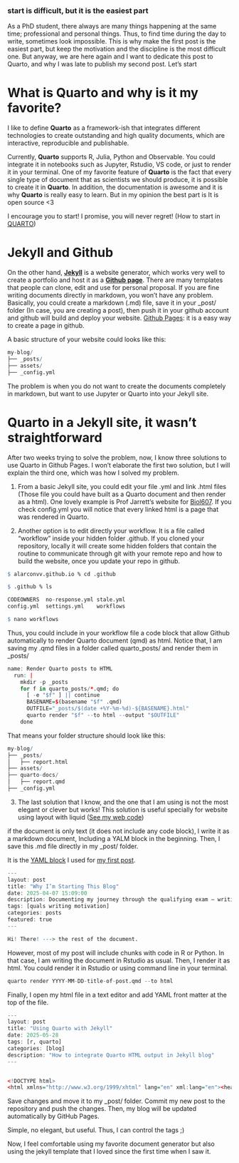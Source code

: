 ### start is difficult, but it is the easiest part

As a PhD student, there always are many things happening at the same time; professional and personal things. Thus, to find time during the day to write, sometimes look impossible. This is why make the first post is the easiest part, but keep the motivation and the discipline is the most difficult one. But anyway, we are here again and I want to dedicate this post to Quarto, and why I was late to publish my second post. Let's start

# What is Quarto and why is it my favorite?

I like to define **Quarto** as a framework-ish that integrates different technologies to create outstanding and high quality documents, which are interactive, reproducible and publishable.

Currently, **Quarto** supports R, Julia, Python and Observable. You could integrate it in notebooks such as Jupyter, Rstudio, VS code, or just to render it in your terminal. One of my favorite feature of **Quarto** is the fact that every single type of document that as scientists we should produce, it is possible to create it in **Quarto**. In addition, the documentation is awesome and it is why **Quarto** is really easy to learn. But in my opinion the best part is It is open source \<3

I encourage you to start! I promise, you will never regret! (How to start in [QUARTO](https://quarto.org/docs/get-started/hello/rstudio.html))

# Jekyll and Github

On the other hand, [**Jekyll**](https://jekyllrb.com/docs/) is a website generator, which works very well to create a portfolio and host it as a [**Github page**](https://pages.github.com/). There are many templates that people can clone, edit and use for personal proposal. If you are fine writing documents directly in markdown, you won't have any problem. Basically, you could create a markdown (.md) file, save it in your \_post/ folder (In case, you are creating a post), then push it in your github account and github will build and deploy your website. [Github Pages](https://docs.github.com/en/pages/getting-started-with-github-pages/creating-a-github-pages-site): it is a easy way to create a page in github.

A basic structure of your website could looks like this:

```r

my-blog/
├── _posts/
├── assets/
├── _config.yml
```

The problem is when you do not want to create the documents completely in markdown, but want to use Jupyter or Quarto into your Jekyll site.

# Quarto in a Jekyll site, it wasn’t straightforward

After two weeks trying to solve the problem, now, I know three solutions to use Quarto in Github Pages. I won't elaborate the first two solution, but I will explain the third one, which was how I solved my problem.

1.  From a basic Jekyll site, you could edit your file .yml and link .html files (Those file you could have built as a Quarto document and then render as a html). One lovely example is Prof Jarrett's website for [Biol607](https://github.com/biol607/biol607.github.io/tree/master). If you check config.yml you will notice that every linked html is a page that was rendered in Quarto.

2.  Another option is to edit directly your workflow. It is a file called "workflow" inside your hidden folder .github. If you cloned your repository, locally it will create some hidden folders that contain the routine to communicate through git with your remote repo and how to build the website, once you update your repo in github.

```R


$ alarconvv.github.io % cd .github

$ .github % ls

CODEOWNERS	no-response.yml	stale.yml
config.yml	settings.yml	workflows

$ nano workflows

```

Thus, you could include in your workflow file a code block that allow Github automatically to render Quarto document (qmd) as html. Notice that, I am saving my .qmd files in a folder called quarto_posts/ and render them in \_posts/

```r
name: Render Quarto posts to HTML
  run: |
    mkdir -p _posts
    for f in quarto_posts/*.qmd; do
      [ -e "$f" ] || continue
      BASENAME=$(basename "$f" .qmd)
      OUTFILE="_posts/$(date +%Y-%m-%d)-${BASENAME}.html"
      quarto render "$f" --to html --output "$OUTFILE"
    done
```

That means your folder structure should look like this:

```r

my-blog/
├── _posts/
│   ├── report.html
├── assets/
├── quarto-docs/
│   ├── report.qmd
├── _config.yml
```

3.  The last solution that I know, and the one that I am using is not the most elegant or clever but works! This solution is useful specially for website using layout with liquid ([See my web code](https://github.com/alarconvv/alarconvv.github.io))

if the document is only text (it does not include any code block), l write it as a markdown document, Including a YALM block in the beginning. Then, I save this .md file directly in my \_post/ folder.

It is the [YAML block](https://github.com/alarconvv/alarconvv.github.io/blob/master/_posts/2025-04-07-MyFirstBlog.md?plain=1) I used for [my first post](https://alarconvv.github.io/blog/2025/MyFirstBlog/).

```r
---
layout: post
title: "Why I’m Starting This Blog"
date: 2025-04-07 15:09:00
description: Documenting my journey through the qualifying exam — writing to learn, reflect, and grow.
tags: [quals writing motivation]
categories: posts
featured: true
---

Hi! There! ---> the rest of the document.
```

However, most of my post will include chunks with code in R or Python. In that case, I am writing the document in Rstudio as usual. Then, I render it as html. You could render it in Rstudio or using command line in your terminal.

```r
quarto render YYYY-MM-DD-title-of-post.qmd --to html
```

Finally, I open my html file in a text editor and add YAML front matter at the top of the file.\

```r
---
layout: post
title: "Using Quarto with Jekyll"
date: 2025-05-28
tags: [r, quarto]
categories: [blog]
description: "How to integrate Quarto HTML output in Jekyll blog"
---


<!DOCTYPE html>
<html xmlns="http://www.w3.org/1999/xhtml" lang="en" xml:lang="en"><head> -----> the rest of your HTML doc.
```

Save changes and move it to my \_post/ folder. Commit my new post to the repository and push the changes. Then, my blog will be updated automatically by GitHub Pages.

Simple, no elegant, but useful. Thus, I can control the tags ;)

Now, I feel comfortable using my favorite document generator but also using the jekyll template that I loved since the first time when I saw it.
